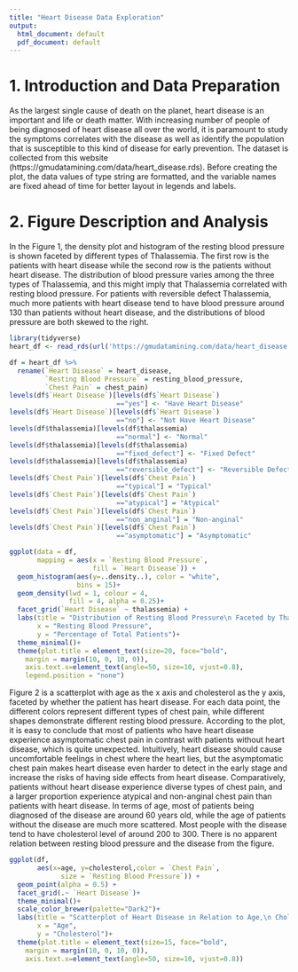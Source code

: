 ```yaml
---
title: "Heart Disease Data Exploration"
output:
  html_document: default
  pdf_document: default
---
```


# 1. Introduction and Data Preparation

As the largest single cause of death on the planet, heart disease is an important and life or death matter. With increasing number of people of being diagnosed of heart disease all over the world, it is paramount to study the symptoms correlates with the disease as well as identify the population that is susceptible to this kind of disease for early prevention. The dataset is collected from this website (https://gmudatamining.com/data/heart_disease.rds). Before creating the plot, the data values of type string are formatted, and the variable names are fixed ahead of time for better layout in legends and labels. <br>

# 2. Figure Description and Analysis

In the Figure 1, the density plot and histogram of the resting blood pressure is shown faceted by different types of Thalassemia. The first row is the patients with heart disease while the second row is the patients without heart disease. The distribution of blood pressure varies among the three types of Thalassemia, and this might imply that Thalassemia correlated with resting blood pressure. For patients with reversible defect Thalassemia, much more patients with heart disease tend to have blood pressure around 130 than patients without heart disease, and the distributions of blood pressure are both skewed to the right.   <br>

```r
library(tidyverse)
heart_df <- read_rds(url('https://gmudatamining.com/data/heart_disease.rds'))
```

```r
df = heart_df %>%
  rename(`Heart Disease` = heart_disease,
         `Resting Blood Pressure` = resting_blood_pressure,
         `Chest Pain` = chest_pain)
levels(df$`Heart Disease`)[levels(df$`Heart Disease`)
                           =="yes"] <- "Have Heart Disease"
levels(df$`Heart Disease`)[levels(df$`Heart Disease`)
                           =="no"] <- "Not Have Heart Disease"
levels(df$thalassemia)[levels(df$thalassemia)
                           =="normal"] <- "Normal"
levels(df$thalassemia)[levels(df$thalassemia)
                           =="fixed_defect"] <- "Fixed Defect"
levels(df$thalassemia)[levels(df$thalassemia)
                           =="reversible_defect"] <- "Reversible Defect" 
levels(df$`Chest Pain`)[levels(df$`Chest Pain`)
                           =="typical"] = "Typical"
levels(df$`Chest Pain`)[levels(df$`Chest Pain`)
                           =="atypical"] = "Atypical"
levels(df$`Chest Pain`)[levels(df$`Chest Pain`)
                           =="non_anginal"] = "Non-anginal"
levels(df$`Chest Pain`)[levels(df$`Chest Pain`)
                           =="asymptomatic"] = "Asymptomatic"
```

```r
ggplot(data = df, 
       mapping = aes(x = `Resting Blood Pressure`, 
                     fill = `Heart Disease`)) +
  geom_histogram(aes(y=..density..), color = "white", 
                 bins = 15)+
  geom_density(lwd = 1, colour = 4,
               fill = 4, alpha = 0.25)+
  facet_grid(`Heart Disease` ~ thalassemia) +
  labs(title = "Distribution of Resting Blood Pressure\n Faceted by Thalassemia",
       x = "Resting Blood Pressure",
       y = "Percentage of Total Patients")+
  theme_minimal()+
  theme(plot.title = element_text(size=20, face="bold", 
    margin = margin(10, 0, 10, 0)),
    axis.text.x=element_text(angle=50, size=10, vjust=0.8),
    legend.position = "none")
```
Figure 2 is a scatterplot with age as the x axis and cholesterol as the y axis, faceted by whether the patient has heart disease. For each data point, the different colors represent different types of chest pain, while different shapes demonstrate different resting blood pressure. According to the plot, it is easy to conclude that most of patients who have heart disease experience asymptomatic chest pain in contrast with patients without heart disease, which is quite unexpected. Intuitively, heart disease should cause uncomfortable feelings in chest where the heart lies, but the asymptomatic chest pain makes heart disease even harder to detect in the early stage and increase the risks of having side effects from heart disease. Comparatively, patients without heart disease experience diverse types of chest pain, and a larger proportion experience atypical and non-anginal chest pain than patients with heart disease. In terms of age, most of patients being diagnosed of the disease are around 60 years old, while the age of patients without the disease are much more scattered. Most people with the disease tend to have cholesterol level of around 200 to 300. There is no apparent relation between resting blood pressure and the disease from the figure. <br>

```r
ggplot(df,
       aes(x=age, y=cholesterol,color = `Chest Pain`,
             size = `Resting Blood Pressure`)) +
  geom_point(alpha = 0.5) +
  facet_grid(.~ `Heart Disease`)+
  theme_minimal()+ 
  scale_color_brewer(palette="Dark2")+
  labs(title = "Scatterplot of Heart Disease in Relation to Age,\n Cholesterol, Chest Pain, Resting Blood Pressure",
       x = "Age",
       y = "Cholesterol")+
  theme(plot.title = element_text(size=15, face="bold", 
    margin = margin(10, 0, 10, 0)),
    axis.text.x=element_text(angle=50, size=10, vjust=0.8))
```


